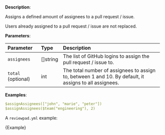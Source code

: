 
**Description**:

Assigns a defined amount of assignees to a pull request / issue.

Users already assigned to a pull request / issue are not replaced.

**Parameters**:

| Parameter          | Type       | Description                                                                                            |
| :----------------- | :--------- | :----------------------------------------------------------------------------------------------------- |
| `assignees`        | \[]string  | The list of GitHub logins to assign the pull request / issue to.                                       |
| `total` (optional) | int        | The total number of assignees to assign to, between 1 and 10. By default, it assigns to all assignees. |

**Examples**:

```yml
$assignAssignees(["john", "marie", "peter"])
$assignAssignees($team("engineering"), 2)
```

A `reviewpad.yml` example:

<CodeBlock language="yml" title="reviewpad.yml">{Example}</CodeBlock>

